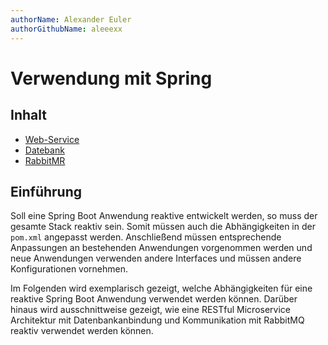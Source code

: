```yaml
---
authorName: Alexander Euler
authorGithubName: aleeexx
---
```


# Verwendung mit Spring

## Inhalt

- [Web-Service](/reactive-programming/spring/web-service)
- [Datebank](/reactive-programming/spring/database)
- [RabbitMR](/reactive-programming/spring/rabbitmq)

## Einführung

Soll eine Spring Boot Anwendung reaktive entwickelt werden, so muss der gesamte Stack reaktiv sein.
Somit müssen auch die Abhängigkeiten in der `pom.xml` angepasst werden. Anschließend müssen
entsprechende Anpassungen an bestehenden Anwendungen vorgenommen werden und neue Anwendungen
verwenden andere Interfaces und müssen andere Konfigurationen vornehmen.

Im Folgenden wird exemplarisch gezeigt, welche Abhängigkeiten für eine reaktive Spring Boot Anwendung
verwendet werden können. Darüber hinaus wird ausschnittweise gezeigt, wie eine RESTful Microservice Architektur mit
Datenbankanbindung und Kommunikation mit RabbitMQ reaktiv verwendet werden können.
